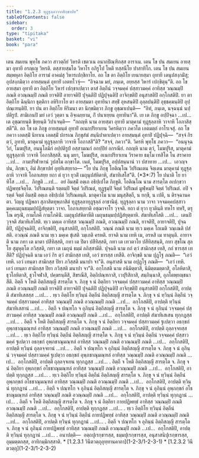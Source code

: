 ```yaml
---
title: "1.2.3 ทุฏฺฐุลฺลวาจาสิกฺขาปท"
tableOfContents: false
sidebar:
  order: 3
type: "tipitaka"
basket: "vi"
book: "para"
---
```



<DynamicBreadcrumb />

<Division number="283" book="para" e="ch" v="1" p="186">

<Paragraph number="1133" book="para">
เตน สมเยน พุทฺโธ ภควา สาวตฺถิยํ วิหรติ เชตวเน อนาถปิณฺฑิกสฺส อาราเม. เตน โข ปน สมเยน อายสฺมา อุทายี อรญฺเญ วิหรติ. ตสฺสายสฺมโต วิหาโร อภิรูโป โหติ ทสฺสนีโย ปาสาทิโก. เตน โข ปน สมเยน สมฺพหุลา อิตฺถิโย อารามํ อาคมํสุ วิหารเปกฺขิกาโย. อถ โข ตา อิตฺถิโย เยนายสฺมา อุทายี เตนุปสงฺกมิํสุ; อุปสงฺกมิตฺวา อายสฺมนฺตํ อุทายิํ เอตทโวจุํ—  “อิจฺฉาม มยํ, ภนฺเต, อยฺยสฺส วิหารํ เปกฺขิตุนฺ”ติ. อถ โข อายสฺมา อุทายี ตา อิตฺถิโย วิหารํ เปกฺขาเปตฺวา ตาสํ อิตฺถีนํ วจฺจมคฺคํ ปสฺสาวมคฺคํ อาทิสฺส วณฺณมฺปิ ภณติ อวณฺณมฺปิ ภณติ ยาจติปิ อายาจติปิ ปุจฺฉติปิ ปฏิปุจฺฉติปิ อาจิกฺขติปิ อนุสาสติปิ อกฺโกสติปิ. ยา ตา อิตฺถิโย ฉินฺนิกา ธุตฺติกา อหิริกาโย ตา อายสฺมตา อุทายินา สทฺธิํ อุหสนฺติปิ อุลฺลปนฺติปิ อุชฺชคฺฆนฺติปิ อุปฺปณฺเฑนฺติปิ. ยา ปน ตา อิตฺถิโย หิริมนา ตา นิกฺขมิตฺวา ภิกฺขู อุชฺฌาเปนฺติ—  “อิทํ, ภนฺเต, นจฺฉนฺนํ นปฺปติรูปํ. สามิเกนปิ มยํ เอวํ วุตฺตา น อิจฺเฉยฺยาม, กิํ ปนาเยฺยน อุทายินา”ติ. เย เต ภิกฺขู อปฺปิจฺฉา …เป…  เต อุชฺฌายนฺติ ขิยฺยนฺติ วิปาเจนฺติ—  “กถญฺหิ นาม อายสฺมา อุทายี มาตุคามํ ทุฏฺฐุลฺลาหิ วาจาหิ โอภาสิสฺสตี”ติ.



</Paragraph>

<Paragraph number="1134" book="para">
อถ โข เต ภิกฺขู อายสฺมนฺตํ อุทายิํ อเนกปริยาเยน วิครหิตฺวา ภควโต เอตมตฺถํ อาโรเจสุํ. อถ โข ภควา เอตสฺมิํ นิทาเน เอตสฺมิํ ปกรเณ ภิกฺขุสํฆํ สนฺนิปาตาเปตฺวา อายสฺมนฺตํ อุทายิํ ปฏิปุจฺฉิ—  “สจฺจํ กิร ตฺวํ, อุทายิ, มาตุคามํ ทุฏฺฐุลฺลาหิ วาจาหิ โอภาสสี”ติ? “สจฺจํ, ภควา”ติ. วิครหิ พุทฺโธ ภควา—  “อนนุจฺฉวิกํ, โมฆปุริส, อนนุโลมิกํ อปฺปติรูปํ อสฺสามณกํ อกปฺปิยํ อกรณียํ. กถญฺหิ นาม ตฺวํ, โมฆปุริส, มาตุคามํ ทุฏฺฐุลฺลาหิ วาจาหิ โอภาสิสฺสสิ. นนุ มยา, โมฆปุริส, อเนกปริยาเยน วิราคาย ธมฺโม เทสิโต โน สราคาย …เป…  กามปริฬาหานํ วูปสโม อกฺขาโต. เนตํ, โมฆปุริส, อปฺปสนฺนานํ วา ปสาทาย …เป…  เอวญฺจ ปน, ภิกฺขเว, อิมํ สิกฺขาปทํ อุทฺทิเสยฺยาถ—



</Paragraph>

</Division>
<Division number="284" book="para" e="ch" v="1" p="187">

<Paragraph number="1135" book="para">
<Emphasis>“โย ปน ภิกฺขุ โอติณฺโณ วิปริณเตน จิตฺเตน มาตุคามํ ทุฏฺฐุลฺลาหิ วาจาหิ โอภาเสยฺย ยถา ตํ ยุวา ยุวติํ เมถุนุปสํหิตาหิ, สํฆาทิเสโส”</Emphasis>ติ. (*3*:<Emphasis>7</Emphasis>)



</Paragraph>

</Division>
<Division number="285" book="para" e="ch" v="1" p="187">

<Paragraph number="1136" book="para">
<Emphasis>โย ปนา</Emphasis>ติ โย ยาทิโส …เป…  <Emphasis>ภิกฺขู</Emphasis>ติ …เป…  อยํ อิมสฺมิํ อตฺเถ อธิปฺเปโต ภิกฺขูติ.



</Paragraph>

<Paragraph number="1137" book="para">
<Emphasis>โอติณฺโณ</Emphasis> นาม สารตฺโต อเปกฺขวา ปฏิพทฺธจิตฺโต.



</Paragraph>

<Paragraph number="1138" book="para">
<Emphasis>วิปริณตนฺ</Emphasis>ติ รตฺตมฺปิ จิตฺตํ วิปริณตํ, ทุฏฺฐมฺปิ จิตฺตํ วิปริณตํ มูฬฺหมฺปิ จิตฺตํ วิปริณตํ. อปิ จ รตฺตํ จิตฺตํ อิมสฺมิํ อตฺเถ อธิปฺเปตํ วิปริณตนฺติ.



</Paragraph>

<Paragraph number="1139" book="para">
<Emphasis>มาตุคาโม</Emphasis> นาม มนุสฺสิตฺถี, น ยกฺขี, น เปตี, น ติรจฺฉานคตา. วิญฺญู ปฏิพลา สุภาสิตทุพฺภาสิตํ ทุฏฺฐุลฺลาทุฏฺฐุลฺลํ อาชานิตุํ.



</Paragraph>

<Paragraph number="1140" book="para">
<Emphasis>ทุฏฺฐุลฺลา</Emphasis> นาม <Emphasis>วาจา</Emphasis> วจฺจมคฺคปสฺสาวมคฺคเมถุนธมฺมปฺปฏิสํยุตฺตา วาจา.



</Paragraph>

<Paragraph number="1141" book="para">
<Emphasis>โอภาเสยฺยา</Emphasis>ติ อชฺฌาจาโร วุจฺจติ.



</Paragraph>

<Paragraph number="1142" book="para">
<Emphasis>ยถา ตํ ยุวา ยุวตินฺ</Emphasis>ติ ทหโร ทหริํ, ตรุโณ ตรุณิํ, กามโภคี กามโภคินิํ.



</Paragraph>

<Paragraph number="1143" book="para">
<Emphasis>เมถุนุปสํหิตาหี</Emphasis>ติ เมถุนธมฺมปฺปฏิสํยุตฺตาหิ.



</Paragraph>

<Paragraph number="1144" book="para">
<Emphasis>สํฆาทิเสโส</Emphasis>ติ …เป…  เตนปิ วุจฺจติ สํฆาทิเสโสติ.



</Paragraph>

<Paragraph number="1145" book="para">
ทฺเว มคฺเค อาทิสฺส วณฺณมฺปิ ภณติ, อวณฺณมฺปิ ภณติ, ยาจติปิ, อายาจติปิ, ปุจฺฉติปิ, ปฏิปุจฺฉติปิ, อาจิกฺขติปิ, อนุสาสติปิ, อกฺโกสติปิ.



</Paragraph>

<Paragraph number="1146" book="para">
<Emphasis>วณฺณํ ภณติ</Emphasis> นาม ทฺเว มคฺเค โถเมติ วณฺเณติ ปสํสติ.



</Paragraph>

<Paragraph number="1147" book="para">
<Emphasis>อวณฺณํ ภณติ</Emphasis> นาม ทฺเว มคฺเค ขุํเสติ วมฺเภติ ครหติ.



</Paragraph>

<Paragraph number="1148" book="para">
<Emphasis>ยาจติ</Emphasis> นาม เทหิ เม, อรหสิ เม ทาตุนฺติ.



</Paragraph>

<Paragraph number="1149" book="para">
<Emphasis>อายาจติ</Emphasis> นาม กทา เต มาตา ปสีทิสฺสติ, กทา เต ปิตา ปสีทิสฺสติ, กทา เต เทวตาโย ปสีทิสฺสนฺติ, กทา สุขโณ สุลโย สุมุหุตฺโต ภวิสฺสติ, กทา เต เมถุนํ ธมฺมํ ลภิสฺสามีติ.



</Paragraph>

<Paragraph number="1150" book="para">
<Emphasis>ปุจฺฉติ</Emphasis> นาม กถํ ตฺวํ สามิกสฺส เทสิ, กถํ ชารสฺส เทสีติ?



</Paragraph>

<Paragraph number="1151" book="para">
<Emphasis>ปฏิปุจฺฉติ</Emphasis> นาม เอวํ กิร ตฺวํ สามิกสฺส เทสิ, เอวํ ชารสฺส เทสีติ.



</Paragraph>

<Paragraph number="1152" book="para">
<Emphasis>อาจิกฺขติ</Emphasis> นาม ปุฏฺโฐ ภณติ—  “เอวํ เทหิ. เอวํ เทนฺตา สามิกสฺส ปิยา ภวิสฺสติ มนาปา จา”ติ.



</Paragraph>

<Paragraph number="1153" book="para">
<Emphasis>อนุสาสติ</Emphasis> นาม อปุฏฺโฐ ภณติ—  “เอวํ เทหิ. เอวํ เทนฺตา สามิกสฺส ปิยา ภวิสฺสติ มนาปา จา”ติ.



</Paragraph>

<Paragraph number="1154" book="para">
<Emphasis>อกฺโกสติ</Emphasis> นาม อนิมิตฺตาสิ, นิมิตฺตมตฺตาสิ, อโลหิตาสิ, ธุวโลหิตาสิ, ธุวโจฬาสิ, ปคฺฆรนฺตีสิ, สิขรณีสิ, อิตฺถิปณฺฑกาสิ, เวปุริสิกาสิ, สมฺภินฺนาสิ, อุภโตพฺยญฺชนาสีติ.



</Paragraph>

</Division>
<Division number="286" book="para" e="ch" v="1" p="189">

<Paragraph number="1155" book="para">
อิตฺถี จ โหติ อิตฺถิสญฺญี สารตฺโต จ. ภิกฺขุ จ นํ อิตฺถิยา วจฺจมคฺคํ ปสฺสาวมคฺคํ อาทิสฺส วณฺณมฺปิ ภณติ อวณฺณมฺปิ ภณติ ยาจติปิ อายาจติปิ ปุจฺฉติปิ ปฏิปุจฺฉติปิ อาจิกฺขติปิ อนุสาสติปิ อกฺโกสติปิ, อาปตฺติ สํฆาทิเสสสฺส …เป… .



</Paragraph>

<Paragraph number="1156" book="para">
ทฺเว อิตฺถิโย ทฺวินฺนํ อิตฺถีนํ อิตฺถิสญฺญี สารตฺโต จ. ภิกฺขุ จ นํ ทฺวินฺนํ อิตฺถีนํ วจฺจมคฺคํ ปสฺสาวมคฺคํ อาทิสฺส วณฺณมฺปิ ภณติ อวณฺณมฺปิ ภณติ …เป…  อกฺโกสติปิ, อาปตฺติ ทฺวินฺนํ สํฆาทิเสสานํ …เป… .



</Paragraph>

<Paragraph number="1157" book="para">
อิตฺถี จ ปณฺฑโก จ อุภินฺนํ อิตฺถิสญฺญี สารตฺโต จ. ภิกฺขุ จ นํ อุภินฺนํ วจฺจมคฺคํ ปสฺสาวมคฺคํ อาทิสฺส วณฺณมฺปิ ภณติ อวณฺณมฺปิ ภณติ …เป…  อกฺโกสติปิ, อาปตฺติ สํฆาทิเสเสน ทุกฺกฏสฺส …เป… .



</Paragraph>

<Paragraph number="1158" book="para">
อิตฺถี จ โหติ อิตฺถิสญฺญี สารตฺโต จ. ภิกฺขุ จ นํ อิตฺถิยา วจฺจมคฺคํ ปสฺสาวมคฺคํ ฐเปตฺวา อธกฺขกํ อุพฺภชาณุมณฺฑลํ อาทิสฺส วณฺณมฺปิ ภณติ อวณฺณมฺปิ ภณติ …เป…  อกฺโกสติปิ, อาปตฺติ ถุลฺลจฺจยสฺส …เป… .



</Paragraph>

<Paragraph number="1159" book="para">
ทฺเว อิตฺถิโย ทฺวินฺนํ อิตฺถีนํ อิตฺถิสญฺญี สารตฺโต จ. ภิกฺขุ จ นํ ทฺวินฺนํ อิตฺถีนํ วจฺจมคฺคํ ปสฺสาวมคฺคํ ฐเปตฺวา อธกฺขกํ อุพฺภชาณุมณฺฑลํ อาทิสฺส วณฺณมฺปิ ภณติ อวณฺณมฺปิ ภณติ …เป…  อกฺโกสติปิ, อาปตฺติ ทฺวินฺนํ ถุลฺลจฺจยานํ …เป… .



</Paragraph>

<Paragraph number="1160" book="para">
อิตฺถี จ ปณฺฑโก จ อุภินฺนํ อิตฺถิสญฺญี สารตฺโต จ. ภิกฺขุ จ นํ อุภินฺนํ วจฺจมคฺคํ ปสฺสาวมคฺคํ ฐเปตฺวา อธกฺขกํ อุพฺภชาณุมณฺฑลํ อาทิสฺส วณฺณมฺปิ ภณติ อวณฺณมฺปิ ภณติ …เป…  อกฺโกสติปิ, อาปตฺติ ถุลฺลจฺจเยน ทุกฺกฏสฺส …เป… .



</Paragraph>

<Paragraph number="1161" book="para">
อิตฺถี จ โหติ อิตฺถิสญฺญี สารตฺโต จ. ภิกฺขุ จ นํ อิตฺถิยา อุพฺภกฺขกํ อโธชาณุมณฺฑลํ อาทิสฺส วณฺณมฺปิ ภณติ อวณฺณมฺปิ ภณติ …เป…  อกฺโกสติปิ, อาปตฺติ ทุกฺกฏสฺส …เป… .



</Paragraph>

<Paragraph number="1162" book="para">
ทฺเว อิตฺถิโย ทฺวินฺนํ อิตฺถีนํ อิตฺถิสญฺญี สารตฺโต จ. ภิกฺขุ จ นํ ทฺวินฺนํ อิตฺถีนํ อุพฺภกฺขกํ อโธชาณุมณฺฑลํ อาทิสฺส วณฺณมฺปิ ภณติ อวณฺณมฺปิ ภณติ …เป…  อกฺโกสติปิ, อาปตฺติ ทฺวินฺนํ ทุกฺกฏานํ …เป… .



</Paragraph>

<Paragraph number="1163" book="para">
อิตฺถี จ ปณฺฑโก จ อุภินฺนํ อิตฺถิสญฺญี สารตฺโต จ. ภิกฺขุ จ นํ อุภินฺนํ อุพฺภกฺขกํ อโธชาณุมณฺฑลํ อาทิสฺส วณฺณมฺปิ ภณติ อวณฺณมฺปิ ภณติ …เป…  อกฺโกสติปิ, อาปตฺติ ทฺวินฺนํ ทุกฺกฏานํ …เป… .



</Paragraph>

<Paragraph number="1164" book="para">
อิตฺถี จ โหติ อิตฺถิสญฺญี สารตฺโต จ. ภิกฺขุ จ นํ อิตฺถิยา กายปฏิพทฺธํ อาทิสฺส วณฺณมฺปิ ภณติ อวณฺณมฺปิ ภณติ …เป…  อกฺโกสติปิ, อาปตฺติ ทุกฺกฏสฺส …เป… .



</Paragraph>

<Paragraph number="1165" book="para">
ทฺเว อิตฺถิโย ทฺวินฺนํ อิตฺถีนํ อิตฺถิสญฺญี สารตฺโต จ. ภิกฺขุ จ นํ ทฺวินฺนํ อิตฺถีนํ กายปฏิพทฺธํ อาทิสฺส วณฺณมฺปิ ภณติ อวณฺณมฺปิ ภณติ …เป…  อกฺโกสติปิ, อาปตฺติ ทฺวินฺนํ ทุกฺกฏานํ …เป… .



</Paragraph>

<Paragraph number="1166" book="para">
อิตฺถี จ ปณฺฑโก จ อุภินฺนํ อิตฺถิสญฺญี สารตฺโต จ. ภิกฺขุ จ นํ อุภินฺนํ กายปฏิพทฺธํ อาทิสฺส วณฺณมฺปิ ภณติ อวณฺณมฺปิ ภณติ …เป…  อกฺโกสติปิ, อาปตฺติ ทฺวินฺนํ ทุกฺกฏานํ …เป… .



</Paragraph>

</Division>
<Division number="287" book="para" e="ch" v="1" p="190">

<Paragraph number="1167" book="para">
อนาปตฺติ—  อตฺถปุเรกฺขารสฺส, ธมฺมปุเรกฺขารสฺส, อนุสาสนิปุเรกฺขารสฺส, อุมฺมตฺตกสฺส, อาทิกมฺมิกสฺสาติ.

</Paragraph>
</Division>

<TableOfContents book="para" section="1.2.3">
* [1.2.3.1 วินีตวตฺถุอุทฺทานคาถา](1-2-3/1-2-3-1)
* [1.2.3.2 วินีตวตฺถุ](1-2-3/1-2-3-2)
</TableOfContents>
